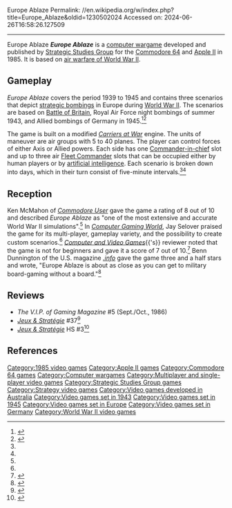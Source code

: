 Europe Ablaze
Permalink: //en.wikipedia.org/w/index.php?title=Europe_Ablaze&oldid=1230502024
Accessed on: 2024-06-26T16:58:26.127509



------
Europe Ablaze
{{Short description|1985 video game}}
{{Infobox video game
|title = Europe Ablaze
|image = Europe Ablaze cover.jpg
|caption = Apple II box cover
|developer = [[Strategic Studies Group]] 
|publisher = [[Strategic Studies Group]] 
|designer =  [[Roger Keating]]<br>Eric Baker<br>Ian Trout 
|released = 1985
|genre = [[Wargame (video games)|Wargame]]
|modes = [[Single-player video game|Single-player]], [[multiplayer]]
|platforms = [[Apple II]], [[Commodore 64]]
}}
'''''Europe Ablaze''''' is a [[Wargame (video games)|computer wargame]] developed and published by [[Strategic Studies Group]] for the [[Commodore 64]] and [[Apple II]] in 1985. 
It is based on [[air warfare of World War II]].

== Gameplay ==
''Europe Ablaze'' covers the period 1939 to 1945 and contains three scenarios that depict [[strategic bombing]]s in Europe during [[World War II]]. The scenarios are based on [[Battle of Britain]], Royal Air Force night bombings of summer 1943, and Allied bombings of Germany in 1945.<ref name=Selover>{{cite magazine| last1 = Selover | first1 = Jay |title=Side by Side: Europe Ablaze and USAAF|magazine=[[Computer Gaming World]]|date=April 1986|issue=27|pages=16–18}}</ref><ref name=McMahon>{{cite journal| last1 = McMahon | first1 = Ken |title= Europe Ablaze: The Air War Over England and Germany 1939-1945|journal=[[Commodore User]]|date=November 1986|issue=38|pages=44–45}}</ref>

The game is built on a modified ''[[Carriers at War 1941-1945: Fleet Carrier Operations in the Pacific|Carriers at War]]'' engine. The units of maneuver are air groups with 5 to 40 planes. The player can control forces of either Axis or Allied powers. Each side has one [[Commander-in-chief]] slot and up to three air [[Fleet Commander]] slots that can be occupied either by human players or by [[artificial intelligence]]. 
Each scenario is broken down into days, which in their turn consist of five-minute intervals.<ref name=Selover/><ref name=McMahon/>

== Reception ==
Ken McMahon of ''[[Commodore User]]'' gave the game a rating of 8 out of 10 and described ''Europe Ablaze'' as "one of the most extensive and accurate World War II simulations".<ref name=McMahon/> In ''[[Computer Gaming World]]'', Jay Selover praised the game for its multi-player, gameplay variety, and the possibility to create custom scenarios.<ref name=Selover/> ''[[Computer and Video Games]]''{{'s}} reviewer noted that the game is not for beginners and gave it a score of 7 out of 10.<ref name=CVG>{{cite journal|title= Europe Ablaze|journal=[[Computer and Video Games]]|date=February 1987|issue=64|pages=39}}</ref> Benn Dunnington of the U.S. magazine ''[[.info (magazine)|.info]]'' gave the game three and a half stars and wrote, "Europe Ablaze is about as close as you can get to military board-gaming without a board."<ref name=Dunnington>{{cite journal| last1 = Dunnington | first1 = Benn |title= Europe Ablaze|journal=[[.info (magazine)|.info]]|date=May 1986|issue=10|pages=94}}</ref>

==Reviews==
*''The V.I.P. of Gaming Magazine'' #5 (Sept./Oct., 1986)
*''[[:fr:Jeux et Stratégie|Jeux & Stratégie]]'' #37<ref>{{cite web | url=https://archive.org/details/jeux-et-strategie-37/page/46/mode/2up | title=Jeux & stratégie 37 | date=February 1986 }}</ref>
*''[[:fr:Jeux et Stratégie|Jeux & Stratégie]]'' HS #3<ref>{{cite web | url=https://archive.org/details/jeux-et-strategie-hs-3/page/94/mode/2up | title=Jeux & stratégie HS 3 | year=1986 }}</ref>

==References==
{{reflist}}

{{Strategic Studies Group}}

[[Category:1985 video games]]
[[Category:Apple II games]]
[[Category:Commodore 64 games]]
[[Category:Computer wargames]]
[[Category:Multiplayer and single-player video games]]
[[Category:Strategic Studies Group games]]
[[Category:Strategy video games]]
[[Category:Video games developed in Australia]]
[[Category:Video games set in 1943]]
[[Category:Video games set in 1945]]
[[Category:Video games set in Europe]]
[[Category:Video games set in Germany]]
[[Category:World War II video games]]